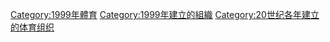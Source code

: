 {{Cat topic in year| topic=建立的体育组织| year=1999}}

[[Category:1999年體育|Category:1999年體育]]
[[Category:1999年建立的組織|Category:1999年建立的組織]]
[[Category:20世纪各年建立的体育组织|Category:20世纪各年建立的体育组织]]